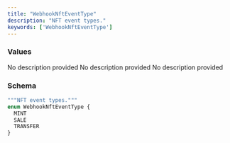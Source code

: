 ```yaml
---
title: "WebhookNftEventType"
description: "NFT event types."
keywords: ['WebhookNftEventType']
---
```


### Values

<ResponseField name="MINT" type="enum">
  No description provided
</ResponseField>

<ResponseField name="SALE" type="enum">
  No description provided
</ResponseField>

<ResponseField name="TRANSFER" type="enum">
  No description provided
</ResponseField>

### Schema


```graphql 
"""NFT event types."""
enum WebhookNftEventType {
  MINT
  SALE
  TRANSFER
}
```
